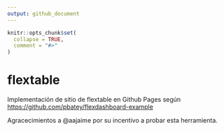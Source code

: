 ```yaml
---
output: github_document
---
```


<!-- README.md is generated from README.Rmd. Please edit that file -->

```r
knitr::opts_chunk$set(
  collapse = TRUE,
  comment = "#>"
)
```

# flextable

<!-- badges: start -->
<!-- badges: end -->

Implementación de sitio de flextable en Github Pages según
<https://github.com/pbatey/flexdashboard-example>

Agracecimientos a @aajaime por su incentivo a probar esta herramienta. 